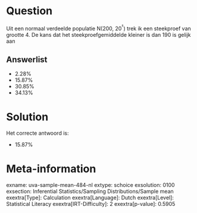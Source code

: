 Question
========

Uit een normaal verdeelde populatie N(200, 20^²^) trek ik een steekproef
van grootte 4. De kans dat het steekproefgemiddelde kleiner is dan 190
is gelijk aan


Answerlist
----------

* 2.28%
* 15.87%
* 30.85%
* 34.13%

Solution
========

Het correcte antwoord is: 

* 15.87%

Meta-information
================
exname: uva-sample-mean-484-nl
extype: schoice
exsolution: 0100
exsection: Inferential Statistics/Sampling Distributions/Sample mean
exextra[Type]: Calculation
exextra[Language]: Dutch
exextra[Level]: Statistical Literacy
exextra[IRT-Difficulty]: 2
exextra[p-value]: 0.5905
